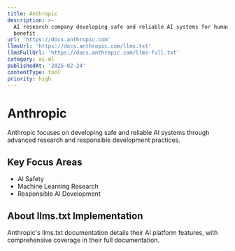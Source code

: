 ```yaml
---
title: Anthropic
description: >-
  AI research company developing safe and reliable AI systems for humanity's
  benefit
url: 'https://docs.anthropic.com'
llmsUrl: 'https://docs.anthropic.com/llms.txt'
llmsFullUrl: 'https://docs.anthropic.com/llms-full.txt'
category: ai-ml
publishedAt: '2025-02-24'
contentType: tool
priority: high
---
```


# Anthropic

Anthropic focuses on developing safe and reliable AI systems through advanced research and responsible development practices.

## Key Focus Areas

- AI Safety
- Machine Learning Research
- Responsible AI Development

## About llms.txt Implementation

Anthropic's llms.txt documentation details their AI platform features, with comprehensive coverage in their full documentation.

